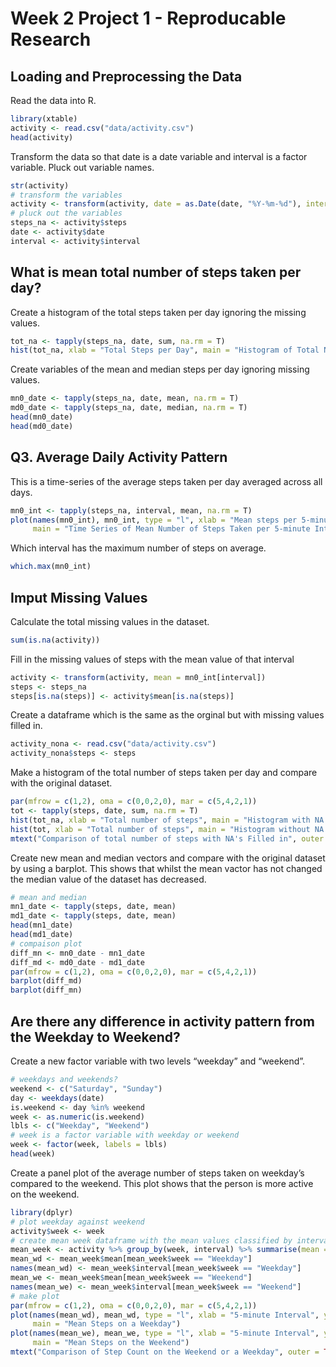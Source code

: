 Week 2 Project 1 - Reproducable Research 
======================================

## Loading and Preprocessing the Data

Read the data into R.

```r
library(xtable)
activity <- read.csv("data/activity.csv")
head(activity)
```

Transform the data so that date is a date variable and interval is a factor variable. Pluck out variable names.

```r
str(activity)
# transform the variables
activity <- transform(activity, date = as.Date(date, "%Y-%m-%d"), interval = as.factor(interval))
# pluck out the variables
steps_na <- activity$steps
date <- activity$date
interval <- activity$interval
```

## What is mean total number of steps taken per day?

Create a histogram of the total steps taken per day ignoring the missing values.

```r
tot_na <- tapply(steps_na, date, sum, na.rm = T)
hist(tot_na, xlab = "Total Steps per Day", main = "Histogram of Total Number of Steps taken per Day")
```

Create variables of the mean and median steps per day ignoring missing values.

```r
mn0_date <- tapply(steps_na, date, mean, na.rm = T)
md0_date <- tapply(steps_na, date, median, na.rm = T)
head(mn0_date)
head(md0_date)
```

## Q3. Average Daily Activity Pattern

This is a time-series of the average steps taken per day averaged across all days.

```r
mn0_int <- tapply(steps_na, interval, mean, na.rm = T)
plot(names(mn0_int), mn0_int, type = "l", xlab = "Mean steps per 5-minute interval",
     main = "Time Series of Mean Number of Steps Taken per 5-minute Interval")
```

Which interval has the maximum number of steps on average.

```r
which.max(mn0_int)
```

## Imput Missing Values

Calculate the total missing values in the dataset.

```r
sum(is.na(activity))
```

Fill in the missing values of steps with the mean value of that interval

```r
activity <- transform(activity, mean = mn0_int[interval])
steps <- steps_na
steps[is.na(steps)] <- activity$mean[is.na(steps)]
```

Create a dataframe which is the same as the orginal but with missing values filled in.

```r
activity_nona <- read.csv("data/activity.csv")
activity_nona$steps <- steps
```

Make a histogram of the total number of steps taken per day and compare with the original dataset.

```r
par(mfrow = c(1,2), oma = c(0,0,2,0), mar = c(5,4,2,1))
tot <- tapply(steps, date, sum, na.rm = T)
hist(tot_na, xlab = "Total number of steps", main = "Histogram with NA's")
hist(tot, xlab = "Total number of steps", main = "Histogram without NA's")
mtext("Comparison of total number of steps with NA's Filled in", outer = TRUE, cex = 1.5)
```

Create new mean and median vectors and compare with the original dataset by using a barplot. This shows that whilst the mean vactor has not changed the median value of the dataset has decreased.

```r
# mean and median
mn1_date <- tapply(steps, date, mean)
md1_date <- tapply(steps, date, mean)
head(mn1_date)
head(md1_date)
# compaison plot
diff_mn <- mn0_date - mn1_date
diff_md <- md0_date - md1_date
par(mfrow = c(1,2), oma = c(0,0,2,0), mar = c(5,4,2,1))
barplot(diff_md)
barplot(diff_mn)
```

## Are there any difference in activity pattern from the Weekday to Weekend?

Create a new factor variable with two levels "weekday" and "weekend".

```r
# weekdays and weekends?
weekend <- c("Saturday", "Sunday")
day <- weekdays(date)
is.weekend <- day %in% weekend
week <- as.numeric(is.weekend)
lbls <- c("Weekday", "Weekend")
# week is a factor variable with weekday or weekend
week <- factor(week, labels = lbls)
head(week)
```

Create a panel plot of the average number of steps taken on weekday's compared to the weekend. This plot shows that the person is more active on the weekend.

```r
library(dplyr)
# plot weekday against weekend
activity$week <- week
# create mean week dataframe with the mean values classified by interval and weekday
mean_week <- activity %>% group_by(week, interval) %>% summarise(mean = mean(steps, na.rm = TRUE))
mean_wd <- mean_week$mean[mean_week$week == "Weekday"]
names(mean_wd) <- mean_week$interval[mean_week$week == "Weekday"]
mean_we <- mean_week$mean[mean_week$week == "Weekend"]
names(mean_we) <- mean_week$interval[mean_week$week == "Weekend"]
# make plot 
par(mfrow = c(1,2), oma = c(0,0,2,0), mar = c(5,4,2,1))
plot(names(mean_wd), mean_wd, type = "l", xlab = "5-minute Interval", ylab = "Mean Steps",
     main = "Mean Steps on a Weekday")
plot(names(mean_we), mean_we, type = "l", xlab = "5-minute Interval", ylab = "Mean Steps",
     main = "Mean Steps on the Weekend")
mtext("Comparison of Step Count on the Weekend or a Weekday", outer = TRUE, cex = 1.5)
```









